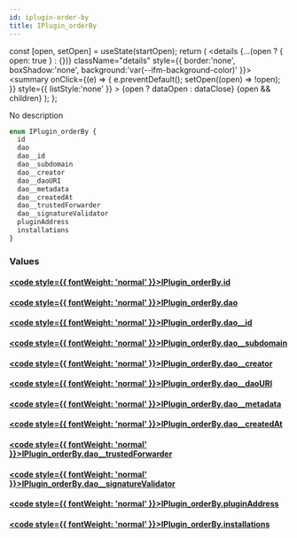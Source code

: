 ```yaml
---
id: iplugin-order-by
title: IPlugin_orderBy
---
```









  const [open, setOpen] = useState(startOpen);
  return (
    <details {...(open ? { open: true } : {})} className="details" style={{ border:'none', boxShadow:'none', background:'var(--ifm-background-color)' }}>
      <summary
        onClick={(e) => {
          e.preventDefault();
          setOpen((open) => !open);
        }}
        style={{ listStyle:'none' }}
      >
      {open ? dataOpen : dataClose}
      </summary>
      {open && children}
    </details>
  );
};








No description


```graphql
enum IPlugin_orderBy {
  id
  dao
  dao__id
  dao__subdomain
  dao__creator
  dao__daoURI
  dao__metadata
  dao__createdAt
  dao__trustedForwarder
  dao__signatureValidator
  pluginAddress
  installations
}
```




### Values

#### [<code style={{ fontWeight: 'normal' }}>IPlugin_orderBy.<b>id</b></code>](#)  
> 
> 
> 
> 

#### [<code style={{ fontWeight: 'normal' }}>IPlugin_orderBy.<b>dao</b></code>](#)  
> 
> 
> 
> 

#### [<code style={{ fontWeight: 'normal' }}>IPlugin_orderBy.<b>dao__id</b></code>](#)  
> 
> 
> 
> 

#### [<code style={{ fontWeight: 'normal' }}>IPlugin_orderBy.<b>dao__subdomain</b></code>](#)  
> 
> 
> 
> 

#### [<code style={{ fontWeight: 'normal' }}>IPlugin_orderBy.<b>dao__creator</b></code>](#)  
> 
> 
> 
> 

#### [<code style={{ fontWeight: 'normal' }}>IPlugin_orderBy.<b>dao__daoURI</b></code>](#)  
> 
> 
> 
> 

#### [<code style={{ fontWeight: 'normal' }}>IPlugin_orderBy.<b>dao__metadata</b></code>](#)  
> 
> 
> 
> 

#### [<code style={{ fontWeight: 'normal' }}>IPlugin_orderBy.<b>dao__createdAt</b></code>](#)  
> 
> 
> 
> 

#### [<code style={{ fontWeight: 'normal' }}>IPlugin_orderBy.<b>dao__trustedForwarder</b></code>](#)  
> 
> 
> 
> 

#### [<code style={{ fontWeight: 'normal' }}>IPlugin_orderBy.<b>dao__signatureValidator</b></code>](#)  
> 
> 
> 
> 

#### [<code style={{ fontWeight: 'normal' }}>IPlugin_orderBy.<b>pluginAddress</b></code>](#)  
> 
> 
> 
> 

#### [<code style={{ fontWeight: 'normal' }}>IPlugin_orderBy.<b>installations</b></code>](#)  
> 
> 
> 
> 





